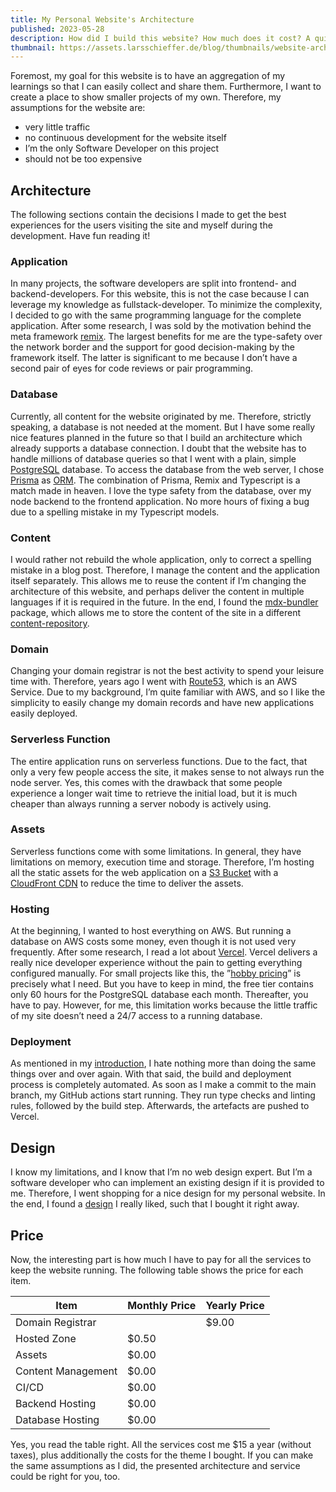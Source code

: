 ```yaml
---
title: My Personal Website's Architecture
published: 2023-05-28
description: How did I build this website? How much does it cost? A quick overview of the benefits and drawbacks of the chosen architecture
thumbnail: https://assets.larsschieffer.de/blog/thumbnails/website-architecture.webp
---
```


Foremost, my goal for this website is to have an aggregation of my learnings so that I can easily collect and share them. Furthermore, I want to create a place to show smaller projects of my own. Therefore, my assumptions for the website are:

- very little traffic
- no continuous development for the website itself
- I’m the only Software Developer on this project
- should not be too expensive

## Architecture

The following sections contain the decisions I made to get the best experiences for the users visiting the site and myself during the development. Have fun reading it!

### Application

In many projects, the software developers are split into frontend- and backend-developers. For this website, this is not the case because I can leverage my knowledge as fullstack-developer. To minimize the complexity, I decided to go with the same programming language for the complete application. After some research, I was sold by the motivation behind the meta framework [remix](https://remix.run/). The largest benefits for me are the type-safety over the network border and the support for good decision-making by the framework itself. The latter is significant to me because I don’t have a second pair of eyes for code reviews or pair programming.

### Database

Currently, all content for the website originated by me. Therefore, strictly speaking, a database is not needed at the moment. But I have some really nice features planned in the future so that I build an architecture which already supports a database connection. I doubt that the website has to handle millions of database queries so that I went with a plain, simple [PostgreSQL](https://www.postgresql.org/) database. To access the database from the web server, I chose [Prisma](https://www.prisma.io/) as [ORM](https://www.baeldung.com/cs/object-relational-mapping). The combination of Prisma, Remix and Typescript is a match made in heaven. I love the type safety from the database, over my node backend to the frontend application. No more hours of fixing a bug due to a spelling mistake in my Typescript models.

### Content

I would rather not rebuild the whole application, only to correct a spelling mistake in a blog post. Therefore, I manage the content and the application itself separately. This allows me to reuse the content if I’m changing the architecture of this website, and perhaps deliver the content in multiple languages if it is required in the future. In the end, I found the [mdx-bundler](https://www.baeldung.com/cs/object-relational-mapping) package, which allows me to store the content of the site in a different [content-repository](https://github.com/larsschieffer/personal-website-posts).

### Domain

Changing your domain registrar is not the best activity to spend your leisure time with. Therefore, years ago I went with [Route53](https://aws.amazon.com/route53/), which is an AWS Service. Due to my background, I’m quite familiar with AWS, and so I like the simplicity to easily change my domain records and have new applications easily deployed.

### Serverless Function

The entire application runs on serverless functions. Due to the fact, that only a very few people access the site, it makes sense to not always run the node server. Yes, this comes with the drawback that some people experience a longer wait time to retrieve the initial load, but it is much cheaper than always running a server nobody is actively using.

### Assets

Serverless functions come with some limitations. In general, they have limitations on memory, execution time and storage. Therefore, I’m hosting all the static assets for the web application on a [S3 Bucket](https://aws.amazon.com/s3/) with a [CloudFront CDN](https://aws.amazon.com/cloudfront/) to reduce the time to deliver the assets.

### Hosting

At the beginning, I wanted to host everything on AWS. But running a database on AWS costs some money, even though it is not used very frequently. After some research, I read a lot about [Vercel](https://vercel.com/). Vercel delivers a really nice developer experience without the pain to getting everything configured manually. For small projects like this, the ”[hobby pricing](https://vercel.com/pricing)” is precisely what I need. But you have to keep in mind, the free tier contains only 60 hours for the PostgreSQL database each month. Thereafter, you have to pay. However, for me, this limitation works because the little traffic of my site doesn’t need a 24/7 access to a running database.

### Deployment

As mentioned in my [introduction](/blog/posts/about-me), I hate nothing more than doing the same things over and over again. With that said, the build and deployment process is completely automated. As soon as I make a commit to the main branch, my GitHub actions start running. They run type checks and linting rules, followed by the build step. Afterwards, the artefacts are pushed to Vercel.

## Design

I know my limitations, and I know that I’m no web design expert. But I’m a software developer who can implement an existing design if it is provided to me.
Therefore, I went shopping for a nice design for my personal website. In the end, I found a [design](https://themeforest.net/item/vcard-resume-cv-portfolio/26325223) I really liked, such that I bought it right away.

## Price

Now, the interesting part is how much I have to pay for all the services to keep the website running.
The following table shows the price for each item.

<table>
  <thead>
    <tr>
      <th>Item</th>
      <th>Monthly Price</th>
      <th>Yearly Price</th>
    </tr>
  </thead>
  <tbody>
    <tr>
      <td>Domain Registrar</td>
      <td></td>
      <td>$9.00</td>
    </tr>
    <tr>
      <td>Hosted Zone</td>
      <td>$0.50</td>
      <td></td>
    </tr>
    <tr>
      <td>Assets</td>
      <td>$0.00</td>
      <td></td>
    </tr>
    <tr>
      <td>Content Management</td>
      <td>$0.00</td>
      <td></td>
    </tr>
    <tr>
      <td>CI/CD</td>
      <td>$0.00</td>
      <td></td>
    </tr>
    <tr>
      <td>Backend Hosting</td>
      <td>$0.00</td>
      <td></td>
    </tr>
    <tr>
      <td>Database Hosting</td>
      <td>$0.00</td>
      <td></td>
    </tr>
  </tbody>
</table>

Yes, you read the table right. All the services cost me $15 a year (without taxes), plus additionally the costs for the theme I bought. If you can make the same assumptions as I did, the presented architecture and service could be right for you, too.
